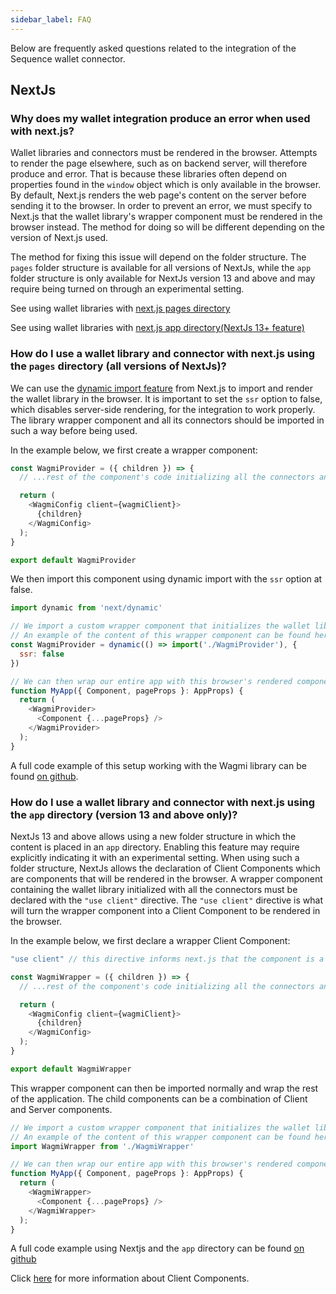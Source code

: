 ```yaml
---
sidebar_label: FAQ
---
```


Below are frequently asked questions related to the integration of the Sequence wallet connector.

## NextJs

### Why does my wallet integration produce an error when used with next.js?

Wallet libraries and connectors must be rendered in the browser. Attempts to render the page elsewhere, such as on backend server, will therefore produce and error. That is because these libraries often depend on properties found in the `window` object which is only available in the browser.
By default, Next.js renders the web page's content on the server before sending it to the browser. In order to prevent an error, we must specify to Next.js that the wallet library's wrapper component must be rendered in the browser instead. The method for doing so will be different depending on the version of Next.js used.

The method for fixing this issue will depend on the folder structure. The `pages` folder structure is available for all versions of NextJs, while the `app` folder structure is only available for NextJs version 13 and above and may require being turned on through an experimental setting.

See using wallet libraries with [next.js pages directory](/wallet/connectors/FAQ#how-do-i-use-a-wallet-library-and-connector-with-nextjs-using-the-pages-directory-all-versions-of-nextjs)

See using wallet libraries with [next.js app directory(NextJs 13+ feature)](/wallet/connectors/FAQ#how-do-i-use-a-wallet-library-and-connector-with-nextjs-using-the-app-directory-version-13-and-above-only)


### How do I use a wallet library and connector with next.js using the `pages` directory (all versions of NextJs)?
We can use the [dynamic import feature](https://nextjs.org/docs/advanced-features/dynamic-import) from Next.js to import and render the wallet library in the browser. It is important to set the `ssr` option to false, which disables server-side rendering, for the integration to work properly.
The library wrapper component and all its connectors should be imported in such a way before being used. 

In the example below, we first create a wrapper component:
```js
const WagmiProvider = ({ children }) => {
  // ...rest of the component's code initializing all the connectors and setting the options

  return (
    <WagmiConfig client={wagmiClient}>
      {children}
    </WagmiConfig>
  );
}

export default WagmiProvider
```

We then import this component using dynamic import with the `ssr` option at false.

```js
import dynamic from 'next/dynamic'

// We import a custom wrapper component that initializes the wallet library and all its connectors, in this case Rainbowkit
// An example of the content of this wrapper component can be found here: https://github.com/0xsequence/demo-dapp-wagmi-next/blob/12/pages/WagmiProvider.tsx
const WagmiProvider = dynamic(() => import('./WagmiProvider'), {
  ssr: false
})

// We can then wrap our entire app with this browser's rendered component
function MyApp({ Component, pageProps }: AppProps) {
  return (
    <WagmiProvider>
      <Component {...pageProps} />
    </WagmiProvider>
  );
}
```

A full code example of this setup working with the Wagmi library can be found [on github](https://github.com/0xsequence/demo-dapp-wagmi-next/tree/12).

### How do I use a wallet library and connector with next.js using the `app` directory (version 13 and above only)?
NextJs 13 and above allows using a new folder structure in which the content is placed in an `app` directory. Enabling this feature may require explicitly indicating it with an experimental setting.
When using such a folder structure, NextJs allows the declaration of Client Components which are components that will be rendered in the browser.
A wrapper component containing the wallet library initialized with all the connectors must be declared with the `"use client"` directive. The `"use client"` directive is what will turn the wrapper component into a Client Component to be rendered in the browser.

In the example below, we first declare a wrapper Client Component:

```js
"use client" // this directive informs next.js that the component is a Client Component to be rendered in the browser

const WagmiWrapper = ({ children }) => {
  // ...rest of the component's code initializing all the connectors and setting the options

  return (
    <WagmiConfig client={wagmiClient}>
      {children}
    </WagmiConfig>
  );
}

export default WagmiWrapper
```

This wrapper component can then be imported normally and wrap the rest of the application. The child components can be a combination of Client and Server components.

```js
// We import a custom wrapper component that initializes the wallet library and all its connectors, in this case Rainbowkit
// An example of the content of this wrapper component can be found here: https://github.com/0xsequence/demo-dapp-wagmi-next/blob/master/components/WagmiProvider.tsx
import WagmiWrapper from './WagmiWrapper'

// We can then wrap our entire app with this browser's rendered component
function MyApp({ Component, pageProps }: AppProps) {
  return (
    <WagmiWrapper>
      <Component {...pageProps} />
    </WagmiWrapper>
  );
}
```

A full code example using Nextjs and the `app` directory can be found [on github](https://github.com/0xsequence/demo-dapp-wagmi-next)

Click [here](https://beta.nextjs.org/docs/rendering/server-and-client-components#client-components) for more information about Client Components.